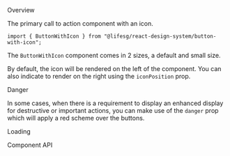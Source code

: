 
<Meta of={ButtonWithIconStories} />

<Title>ButtonWithIcon</Title>

<Secondary>Overview</Secondary>

The primary call to action component with an icon.

```tsx
import { ButtonWithIcon } from "@lifesg/react-design-system/button-with-icon";
```

The `ButtonWithIcon` component comes in 2 sizes, a default and small size.

<Canvas of={ButtonWithIconStories.Default} />

By default, the icon will be rendered on the left of the component.
You can also indicate to render on the right using the `iconPosition` prop.

<Canvas of={ButtonWithIconStories.RightPositioned} />

<Heading3>Danger</Heading3>

In some cases, when there is a requirement to display an enhanced display for
destructive or important actions, you can make use of the `danger` prop which will
apply a red scheme over the buttons.

<Canvas of={ButtonWithIconStories.Danger} />

<Heading3>Loading</Heading3>

<Canvas of={ButtonWithIconStories.LoadingState} />

<Secondary>Component API</Secondary>

<PropsTable />
